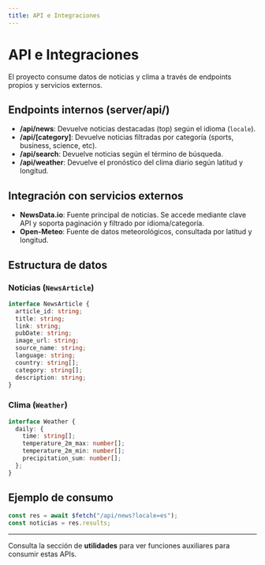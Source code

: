 ```yaml
---
title: API e Integraciones
---
```


# API e Integraciones

El proyecto consume datos de noticias y clima a través de endpoints propios y servicios externos.

## Endpoints internos (server/api/)

- **/api/news**: Devuelve noticias destacadas (top) según el idioma (`locale`).
- **/api/[category]**: Devuelve noticias filtradas por categoría (sports, business, science, etc).
- **/api/search**: Devuelve noticias según el término de búsqueda.
- **/api/weather**: Devuelve el pronóstico del clima diario según latitud y longitud.

## Integración con servicios externos

- **NewsData.io**: Fuente principal de noticias. Se accede mediante clave API y soporta paginación y filtrado por idioma/categoría.
- **Open-Meteo**: Fuente de datos meteorológicos, consultada por latitud y longitud.

## Estructura de datos

### Noticias (`NewsArticle`)

```ts
interface NewsArticle {
  article_id: string;
  title: string;
  link: string;
  pubDate: string;
  image_url: string;
  source_name: string;
  language: string;
  country: string[];
  category: string[];
  description: string;
}
```

### Clima (`Weather`)

```ts
interface Weather {
  daily: {
    time: string[];
    temperature_2m_max: number[];
    temperature_2m_min: number[];
    precipitation_sum: number[];
  };
}
```

## Ejemplo de consumo

```ts
const res = await $fetch("/api/news?locale=es");
const noticias = res.results;
```

---

Consulta la sección de **utilidades** para ver funciones auxiliares para consumir estas APIs.
